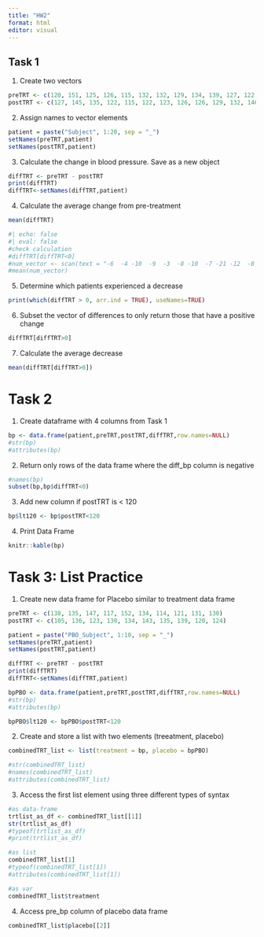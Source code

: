 ```yaml
---
title: "HW2"
format: html
editor: visual
---
```


## Task 1

1.  Create two vectors

```r
preTRT <- c(120, 151, 125, 126, 115, 132, 132, 129, 134, 139, 127, 122, 127, 135, 133, 128, 147, 138, 140, 132)
postTRT <- c(127, 145, 135, 122, 115, 122, 123, 126, 126, 129, 132, 146, 120, 114, 121, 120, 128, 120, 133, 115)
```

2.  Assign names to vector elements

```r
patient = paste("Subject", 1:20, sep = "_")
setNames(preTRT,patient)
setNames(postTRT,patient)
```

3.  Calculate the change in blood pressure. Save as a new object

```r
diffTRT <- preTRT - postTRT
print(diffTRT)
diffTRT<-setNames(diffTRT,patient)
```

4.  Calculate the average change from pre-treatment

```r
mean(diffTRT)
```

```r
#| echo: false
#| eval: false
#check calculation
#diffTRT[diffTRT<0]
#num_vector <- scan(text = "-6  -4 -10  -9  -3  -8 -10  -7 -21 -12  -8 -19 -18  -7 -17", what = numeric(), quiet = TRUE)
#mean(num_vector)
```

5.  Determine which patients experienced a decrease

```r
print(which(diffTRT > 0, arr.ind = TRUE), useNames=TRUE)
```

6.  Subset the vector of differences to only return those that have a positive change

```r
diffTRT[diffTRT>0]
```

7.  Calculate the average decrease

```r
mean(diffTRT[diffTRT>0])
```

# Task 2

1.  Create dataframe with 4 columns from Task 1

```r
bp <- data.frame(patient,preTRT,postTRT,diffTRT,row.names=NULL)
#str(bp)
#attributes(bp)
```

2.  Return only rows of the data frame where the diff_bp column is negative

```r
#names(bp)
subset(bp,bp$diffTRT<0)
```

3.  Add new column if postTRT is \< 120

```r
bp$lt120 <- bp$postTRT<120
```

4.  Print Data Frame

```r
knitr::kable(bp)
```

# Task 3: List Practice

1.  Create new data frame for Placebo similar to treatment data frame

```r
preTRT <- c(138, 135, 147, 117, 152, 134, 114, 121, 131, 130)
postTRT <- c(105, 136, 123, 130, 134, 143, 135, 139, 120, 124)

patient = paste("PBO_Subject", 1:10, sep = "_")
setNames(preTRT,patient)
setNames(postTRT,patient)

diffTRT <- preTRT - postTRT
print(diffTRT)
diffTRT<-setNames(diffTRT,patient)

bpPBO <- data.frame(patient,preTRT,postTRT,diffTRT,row.names=NULL)
#str(bp)
#attributes(bp)

bpPBO$lt120 <- bpPBO$postTRT<120
```

2.  Create and store a list with two elements (treeatment, placebo)

```r
combinedTRT_list <- list(treatment = bp, placebo = bpPBO)

#str(combinedTRT_list)
#names(combinedTRT_list)
#attributes(combinedTRT_list)
```

3.  Access the first list element using three different types of syntax

```r
#as data-frame
trtlist_as_df <- combinedTRT_list[[1]]
str(trtlist_as_df)
#typeof(trtlist_as_df)
#print(trtlist_as_df)

#as list
combinedTRT_list[1]
#typeof(combinedTRT_list[1])
#attributes(combinedTRT_list[1])

#as var
combinedTRT_list$treatment
```

4.  Access pre_bp column of placebo data frame

```r
combinedTRT_list$placebo[[2]]
```
